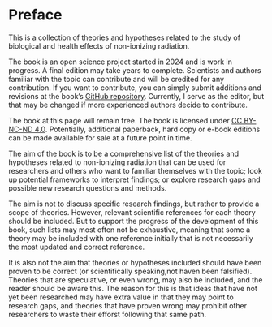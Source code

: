 # Preface {.unnumbered}

This is a collection of theories and hypotheses related to the study of biological and health effects of non-ionizing radiation.

The book is an open science project started in 2024 and is work in progress. A final edition may take years to complete. Scientists and authors familiar with the topic can contribute and will be credited for any contribution. If you want to contribute, you can simply submit additions and revisions at the book's [GitHub repository](https://github.com/cortexR/emf-research-book/). Currently, I serve as the editor, but that may be changed if more experienced authors decide to contribute.

The book at this page will remain free. The book is licensed under [CC BY-NC-ND 4.0](https://creativecommons.org/licenses/by-nc-nd/4.0/deed.en). Potentially, 
additional paperback, hard copy or e-book editions can be made available for 
sale at a future point in time.

The aim of the book is to be a comprehensive list of the theories and hypotheses related to non-ionizing radiation that can be used for researchers and others who want to familiar themselves with the topic; look up potential frameworks to interpret findings; or explore research gaps and possible new research questions and methods.

The aim is not to discuss specific research findings, but rather to provide a scope
of theories. However, relevant scientific references for each theory should be included. 
But to support the progress of the development of this book, such lists may most often not be exhaustive, meaning that some a theory may be included with one reference initially
that is not necessarily the most updated and correct reference. 

It is also not the aim that theories or hypotheses included should have 
been proven to be correct (or scientifically speaking,not haven been falsified).
Theories that are speculative, or even wrong, may also be included, 
and the reader should be aware this. The reason for this is that ideas that have 
not yet been researched may have extra value in that they may point to 
research gaps, and theories that have proven wrong may prohibit other 
researchers to waste their efforst following that same path. 


